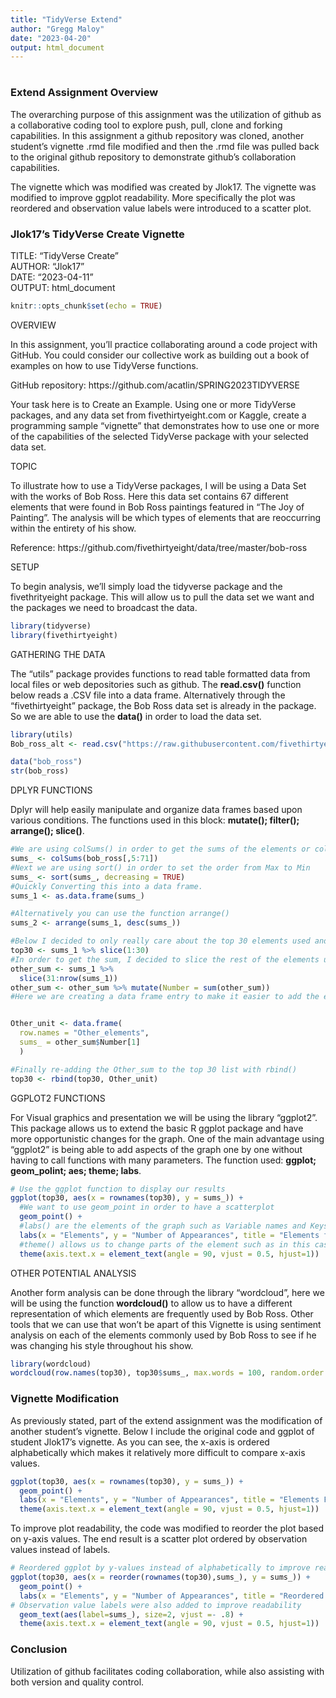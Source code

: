 ---
title: "TidyVerse Extend"
author: "Gregg Maloy"
date: "2023-04-20"
output: html_document
---
#
## {.tabset}

### Extend Assignment Overview {.tabset}  
The overarching purpose of this assignment was the utilization of github as a collaborative
coding tool to explore push, pull, clone and forking capabilities. 
In this assignment a github repository was cloned, another student's vignette .rmd file
modified and then the .rmd file was pulled back to the original github repository to
demonstrate github's collaboration capabilities.  

The vignette which was modified was created by Jlok17.  The vignette was modified to improve
ggplot readability. More specifically the plot was reordered and observation value labels were
introduced to a scatter plot.        

### Jlok17's TidyVerse Create Vignette {.tabset}
TITLE: "TidyVerse Create"   
AUTHOR: "Jlok17"   
DATE: "2023-04-11"    
OUTPUT: html_document
```{r setup, include=FALSE}
knitr::opts_chunk$set(echo = TRUE)
```
OVERVIEW

In this assignment, you’ll practice collaborating around a code project with GitHub.  You could consider our collective work as building out a book of examples on how to use TidyVerse functions.

GitHub repository:  https://github.com/acatlin/SPRING2023TIDYVERSE


Your task here is to Create an Example.  Using one or more TidyVerse packages, and any data set from fivethirtyeight.com or Kaggle, create a programming sample “vignette” that demonstrates how to use one or more of the capabilities of the selected TidyVerse package with your selected data set.


TOPIC 

To illustrate how to use a TidyVerse packages, I will be using a Data Set with the works of Bob Ross. Here this data set contains 67 different elements that were found in Bob Ross paintings featured in "The Joy of Painting". 
The analysis will be which types of elements that are reoccurring within the entirety of his show. 

Reference: https://github.com/fivethirtyeight/data/tree/master/bob-ross 

SETUP

To begin analysis, we'll simply load the tidyverse package and the fivethrityeight package. This will allow us to pull the data set we want and the packages we need to broadcast the data.

```{r}
library(tidyverse)
library(fivethirtyeight)
```


GATHERING THE DATA

The "utils" package provides functions to read table formatted data from local files or web depositories such as github. The **read.csv()** function below reads a .CSV file into a data frame. Alternatively through the "fivethirtyeight" package, the Bob Ross data set is already in the package. So we are able to use the **data()** in order to load the data set. 


```{r}
library(utils)
Bob_ross_alt <- read.csv("https://raw.githubusercontent.com/fivethirtyeight/data/master/bob-ross/elements-by-episode.csv", sep = ',')

data("bob_ross")
str(bob_ross)
```


DPLYR FUNCTIONS

Dplyr will help easily manipulate and organize data frames based upon various conditions.  The functions used in this block: **mutate(); filter(); arrange(); slice()**.

```{r}
#We are using colSums() in order to get the sums of the elements or columns that we want
sums_ <- colSums(bob_ross[,5:71])
#Next we are using sort() in order to set the order from Max to Min
sums_ <- sort(sums_, decreasing = TRUE)
#Quickly Converting this into a data frame.
sums_1 <- as.data.frame(sums_)

#Alternatively you can use the function arrange()
sums_2 <- arrange(sums_1, desc(sums_))

#Below I decided to only really care about the top 30 elements used and made the rest of them into one element called "Other_sum". This can be accomplished with the slice() to take the top 30 first.
top30 <- sums_1 %>% slice(1:30)
#In order to get the sum, I decided to slice the rest of the elements used and then mutate a new column that would be the sum of all of the remaining elements which ended up being 132.
other_sum <- sums_1 %>% 
  slice(31:nrow(sums_1)) 
other_sum <- other_sum %>% mutate(Number = sum(other_sum))
#Here we are creating a data frame entry to make it easier to add the element "Other_elements" back


Other_unit <- data.frame(
  row.names = "Other_elements", 
  sums_ = other_sum$Number[1]
  )

#Finally re-adding the Other_sum to the top 30 list with rbind()
top30 <- rbind(top30, Other_unit)

```

GGPLOT2 FUNCTIONS 

For Visual graphics and presentation we will be using the library "ggplot2". This package allows us to extend the basic R ggplot package and have more opportunistic changes for the graph. One of the main advantage using "ggplot2" is being able to add aspects of the graph one by one without having to call functions with many parameters.  The function used:  **ggplot; geom_polint; aes; theme; labs**.

```{r}
# Use the ggplot function to display our results
ggplot(top30, aes(x = rownames(top30), y = sums_)) +
  #We want to use geom_point in order to have a scatterplot
  geom_point() +
  #labs() are the elements of the graph such as Variable names and Keys
  labs(x = "Elements", y = "Number of Appearances", title = "Elements found in Bob Ross's Paintings") +
  #theme() allows us to change parts of the element such as in this case we are rotating the x-variable's name in order clearly see each elements name 
  theme(axis.text.x = element_text(angle = 90, vjust = 0.5, hjust=1))

```

OTHER POTENTIAL ANALYSIS

Another form analysis can be done through the library "wordcloud", here we will be using the function **wordcloud()** to allow us to have a different representation of which elements are frequently used by Bob Ross. Other tools that we can use that won't be apart of this Vignette is using sentiment analysis on each of the elements commonly used by Bob Ross to see if he was changing his style throughout his show.

```{R}
library(wordcloud)
wordcloud(row.names(top30), top30$sums_, max.words = 100, random.order = FALSE)
```
\newpage     

### Vignette Modification {.tabset}
As previously stated, part of the extend assignment was the modification of another student's
vignette.  Below I include the original code and ggplot of student Jlok17's vignette. As you
can see, the x-axis is ordered alphabetically which makes it relatively more difficult to
compare x-axis values.
```{r}
ggplot(top30, aes(x = rownames(top30), y = sums_)) +
  geom_point() +
  labs(x = "Elements", y = "Number of Appearances", title = "Elements Found in Bob Ross's Paintings") +
  theme(axis.text.x = element_text(angle = 90, vjust = 0.5, hjust=1))
```
    
To improve plot readability, the code was modified to reorder the plot based on y-axis values.
The end result is a scatter plot ordered by observation values instead of labels.
```{R}
# Reordered ggplot by y-values instead of alphabetically to improve readability
ggplot(top30, aes(x = reorder(rownames(top30),sums_), y = sums_)) +
  geom_point() +
  labs(x = "Elements", y = "Number of Appearances", title = "Reordered Scatter Plot: Elements Found in Bob Ross's Paintings") +
# Observation value labels were also added to improve readability
  geom_text(aes(label=sums_), size=2, vjust =- .8) +
  theme(axis.text.x = element_text(angle = 90, vjust = 0.5, hjust=1))

```

### Conclusion {.tabset}
Utilization of github facilitates coding collaboration, while also assisting with both
version and quality control.
